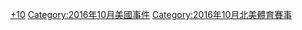 [[Category:2016年美國體育|+10]]
[[Category:2016年10月美國事件|Category:2016年10月美國事件]]
[[Category:2016年10月北美體育賽事|Category:2016年10月北美體育賽事]]